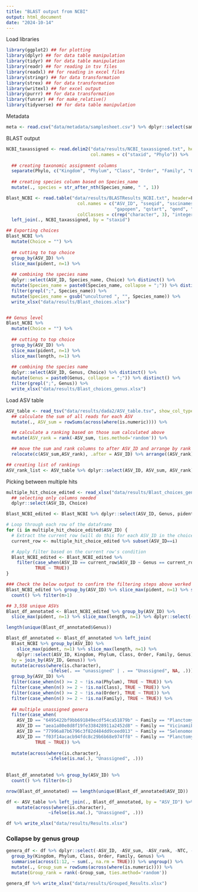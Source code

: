 ```yaml
---
title: "BLAST output from NCBI"
output: html_document
date: "2024-10-14"
---
```


Load libraries

```r
library(ggplot2) ## for plotting
library(dplyr) ## for data table manipulation
library(tidyr) ## for data table manipulation
library(readr) ## for reading in tsv files
library(readxl) ## for reading in excel files
library(stringr) ## for data transformation
library(strex) ## for data transformation
library(writexl) ## for excel output
library(purrr) ## for data transformation
library(funrar) ## for make_relative()
library(tidyverse) ## for data table manipulation
```

Metadata 

```r
meta <- read.csv("data/metadata/samplesheet.csv") %>% dplyr::select(sampleID) 
```

BLAST output

```r
NCBI_taxassigned <- read.delim2("data/results/NCBI_taxassigned.txt", header=F, 
                                col.names = c("staxid", "Phylo")) %>%
  
  ## creating taxonomic assignment columns
  separate(Phylo, c("Kingdom", "Phylum", "Class", "Order", "Family", "Genus", "Species_name"), sep = ";") %>%
  
  ## creating species column based on Species_name
  mutate(., species = str_after_nth(Species_name, " ", 1))

Blast_NCBI <- read.table("data/results/BLASTResults_NCBI.txt", header=F,
                           col.names = c("ASV_ID", "sseqid", "sscinames", "staxid", "pident", "length", "mismatch",
                                         "gapopen", "qstart", "qend", "sstart", "send", "evalue", "bitscore"),
                           colClasses = c(rep("character", 3), "integer", rep("numeric", 9))) %>%
  left_join(., NCBI_taxassigned, by = "staxid") 

## Exporting choices
Blast_NCBI %>% 
  mutate(Choice = "") %>%
  
  ## cutting to top choice 
  group_by(ASV_ID) %>%
  slice_max(pident, n=1) %>%
  
  ## combining the species name
  dplyr::select(ASV_ID, Species_name, Choice) %>% distinct() %>%
  mutate(Species_name = paste0(Species_name, collapse = ";")) %>% distinct() %>%
  filter(grepl(";", Species_name)) %>%
  mutate(Species_name = gsub("uncultured ", "", Species_name)) %>%
  write_xlsx("data/results/Blast_choices.xlsx")


## Genus level
Blast_NCBI %>% 
  mutate(Choice = "") %>%
  
  ## cutting to top choice 
  group_by(ASV_ID) %>%
  slice_max(pident, n=1) %>%
  slice_max(length, n=1) %>%
  
  ## combining the species name
  dplyr::select(ASV_ID, Genus, Choice) %>% distinct() %>%
  mutate(Genus = paste0(Genus, collapse = ";")) %>% distinct() %>%
  filter(grepl(";", Genus)) %>% 
  write_xlsx("data/results/Blast_choices_genus.xlsx")
```

Load ASV table

```r
ASV_table <- read_tsv("data/results/dada2/ASV_table.tsv", show_col_types = FALSE) %>%
  ## calculate the sum of all reads for each ASV
  mutate(., ASV_sum = rowSums(across(where(is.numeric)))) %>% 

  ## calculate a ranking based on those sum calculated above
  mutate(ASV_rank = rank(-ASV_sum, ties.method='random')) %>%

  ## move the sum and rank columns to after ASV_ID and arrange by rank
  relocate(c(ASV_sum,ASV_rank), .after = ASV_ID) %>% arrange((ASV_rank))

## creating list of rankings
ASV_rank_list <- ASV_table %>% dplyr::select(ASV_ID, ASV_sum, ASV_rank)
```

Picking between multiple hits 

```r
multiple_hit_choice_edited <- read_xlsx("data/results/Blast_choices_genus_edited.xlsx") %>%
  ## selecting only columns needed 
  dplyr::select(ASV_ID, Choice) 

Blast_NCBI_edited <- Blast_NCBI %>% dplyr::select(ASV_ID, Genus, pident, length) %>% distinct() %>% ungroup()

# Loop through each row of the dataframe
for (i in multiple_hit_choice_edited$ASV_ID) {
  # Extract the current row (will do this for each ASV_ID in the choice df)
  current_row <- multiple_hit_choice_edited %>% subset(ASV_ID==i)

  # Apply filter based on the current row's condition
  Blast_NCBI_edited <- Blast_NCBI_edited %>%
    filter(case_when(ASV_ID == current_row$ASV_ID ~ Genus == current_row$Choice,
           TRUE ~ TRUE))
}

### Check the below output to confirm the filtering steps above worked (if it worked, it won't be in output)
Blast_NCBI_edited %>% group_by(ASV_ID) %>% slice_max(pident, n=1) %>% slice_max(length, n=1) %>%
  count() %>% filter(n>1)
```

```r
## 3,558 unique ASVs 
Blast_df_annotated <- Blast_NCBI_edited %>% group_by(ASV_ID) %>%
  slice_max(pident, n=1) %>% slice_max(length, n=1) %>% dplyr::select(-pident, -length) %>% ungroup()

length(unique(Blast_df_annotated$Genus))

Blast_df_annotated <- Blast_df_annotated %>% left_join(
  Blast_NCBI %>% group_by(ASV_ID) %>%
    slice_max(pident, n=1) %>% slice_max(length, n=1) %>%
    dplyr::select(ASV_ID, Kingdom, Phylum, Class, Order, Family, Genus) %>% distinct(),
  by = join_by(ASV_ID, Genus)) %>% 
  mutate(across(where(is.character), 
                ~ifelse(. == "unassigned" | . == "Unassigned", NA, .))) %>%
  group_by(ASV_ID) %>%
  filter(case_when(n() >= 2 ~ !is.na(Phylum), TRUE ~ TRUE)) %>%
  filter(case_when(n() >= 2 ~ !is.na(Class), TRUE ~ TRUE)) %>%
  filter(case_when(n() >= 2 ~ !is.na(Order), TRUE ~ TRUE)) %>%
  filter(case_when(n() >= 2 ~ !is.na(Family), TRUE ~ TRUE)) %>%
  
  ## multiple unassigned genera 
  filter(case_when(
    ASV_ID == "6495422bf9bb691849ecdf54ca51879b" ~ Family == "Planctomycetaceae",
    ASV_ID == "aea1a80e8d8f19fe338428911a2452d8" ~ Family == "Vicinamibacteraceae",
    ASV_ID == "77996a87b6796c3f82d484dd9ceed013" ~ Family == "Selenomonadaceae",
    ASV_ID == "f03f14acacb94fdc8c29b6b68e974ff8" ~ Family == "Planctomycetaceae",
           TRUE ~ TRUE)) %>%
  
  mutate(across(where(is.character), 
                ~ifelse(is.na(.), "Unassigned", .)))
  
  
Blast_df_annotated %>% group_by(ASV_ID) %>% 
  count() %>% filter(n>1)

nrow(Blast_df_annotated) == length(unique(Blast_df_annotated$ASV_ID))
```

```r
df <- ASV_table %>% left_join(., Blast_df_annotated, by = "ASV_ID") %>%
    mutate(across(where(is.character), 
                ~ifelse(is.na(.), "Unassigned", .)))

df %>% write_xlsx("data/results/Results.xlsx")
```

### Collapse by genus group

```r
genera_df <- df %>% dplyr::select(-ASV_ID, -ASV_sum, -ASV_rank, -NTC, -PAC, -XB) %>%
  group_by(Kingdom, Phylum, Class, Order, Family, Genus) %>%
  summarise(across(1:12, ~ sum(., na.rm = TRUE))) %>% ungroup() %>%
  mutate(., Group_sum = rowSums(across(where(is.numeric)))) %>%
  mutate(Group_rank = rank(-Group_sum, ties.method='random'))

genera_df %>% write_xlsx("data/results/Grouped_Results.xlsx")
```





